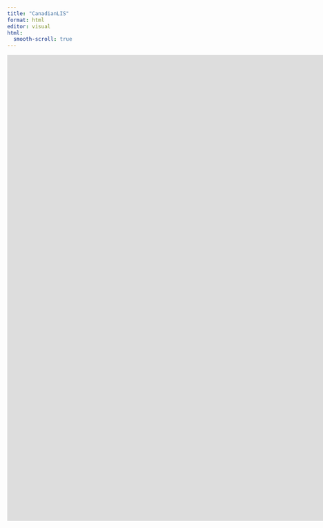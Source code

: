 ```yaml
---
title: "CanadianLIS"
format: html
editor: visual
html:
  smooth-scroll: true
---
```


<iframe height="1080" width="1920" frameborder="no" src="https://pnriddle.shinyapps.io/Canadian_LIS_Explorer/">

</iframe>
